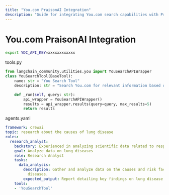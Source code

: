 ```yaml
---
title: "You.com PraisonAI Integration"
description: "Guide for integrating You.com search capabilities with PraisonAI agents using the You.com Search API"
---
```


# You.com PraisonAI Integration

```bash
export YDC_API_KEY=xxxxxxxxxxxx
```
tools.py
```python
from langchain_community.utilities.you import YouSearchAPIWrapper
class YouSearchTool(BaseTool):
    name: str = "You Search Tool"
    description: str = "Search You.com for relevant information based on a query."

    def _run(self, query: str):
        api_wrapper = YouSearchAPIWrapper()
        results = api_wrapper.results(query=query, max_results=5)
        return results
```

agents.yaml

```yaml
framework: crewai
topic: research about the causes of lung disease
roles:
  research_analyst:
    backstory: Experienced in analyzing scientific data related to respiratory health.
    goal: Analyze data on lung diseases
    role: Research Analyst
    tasks:
      data_analysis:
        description: Gather and analyze data on the causes and risk factors of lung
          diseases.
        expected_output: Report detailing key findings on lung disease causes.
    tools:
    - 'YouSearchTool'
```